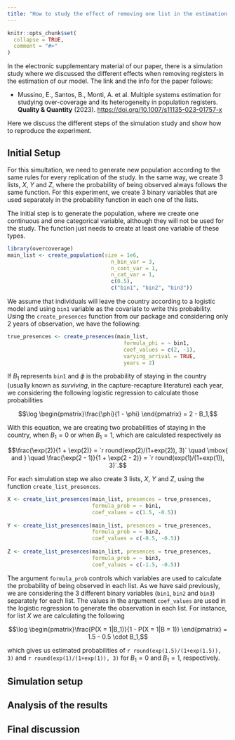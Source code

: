```yaml
---
title: "How to study the effect of removing one list in the estimation of over-coverage"
---
```


```r
knitr::opts_chunk$set(
  collapse = TRUE,
  comment = "#>"
)
```


In the electronic supplementary material of our paper, there is a simulation study where we discussed the different effects when removing registers in the estimation of our model. The link and the info for the paper follows:

- Mussino, E., Santos, B., Monti, A. et al. Multiple systems estimation
  for studying over-coverage and its heterogeneity in population
  registers. **Quality & Quantity** (2023).
  <https://doi.org/10.1007/s11135-023-01757-x>

Here we discuss the different steps of the simulation study and show how to reproduce the experiment. 

## Initial Setup 

For this simultation, we need to generate new population according to the same rules for every replication of the study. In the same way, we create 3 lists, $X$, $Y$ and $Z$, where the probability of being observed always follows the same function. For this experiment, we create 3 binary variables that are used separately in the probability function in each one of the lists.

The initial step is to generate the population, where we create one continuous and one categorical variable, although they will not be used for the study. The function just needs to create at least one variable of these types.

```r
library(overcoverage)
main_list <- create_population(size = 1e6,
                                 n_bin_var = 3, 
                                 n_cont_var = 1,
                                 n_cat_var = 1,
                                 c(0.5), 
                                 c("bin1", "bin2", "bin3"))
```

We assume that individuals will leave the country according to a logistic model and using `bin1` variable as the covariate to write this probability. Using the `create_presences` function from our package and considering only 2 years of observation, we have the following:

```r
true_presences <- create_presences(main_list, 
                                     formula_phi = ~ bin1,
                                     coef_values = c(2, -1),
                                     varying_arrival = TRUE,
                                     years = 2)
```

If $B_1$ represents `bin1` and $\phi$ is the probability of staying in the country (usually known as _surviving_, in the capture-recapture literature) each year, we considering the following logistic regression to calculate those probabilities

$$\log \begin{pmatrix}\frac{\phi}{1 - \phi} \end{pmatrix} = 2 - B_1,$$

With this equation, we are creating two probabilities of staying in the country, when $B_1 = 0$ or when $B_1 = 1$, which are calculated respectively as

$$\frac{\exp(2)}{1 + \exp(2)} = `r round(exp(2)/(1+exp(2)), 3)` \quad  \mbox{ and } \quad \frac{\exp(2 - 1)}{1 + \exp(2 - 2)} = `r round(exp(1)/(1+exp(1)), 3)`.$$

For each simulation step we also create 3 lists, $X$, $Y$ and $Z$, using the function `create_list_presences`.

```r
X <- create_list_presences(main_list, presences = true_presences, 
                           formula_prob = ~ bin1, 
                           coef_values = c(1.5, -0.5))
   
Y <- create_list_presences(main_list, presences = true_presences,
                           formula_prob = ~ bin2, 
                           coef_values = c(-0.5, -0.5))
  
Z <- create_list_presences(main_list, presences = true_presences,
                           formula_prob = ~ bin3, 
                           coef_values = c(-1.5, -0.5))
```

The argument `formula_prob` controls which variables are used to calculate the probability of being observed in each list. As we have said previously, we are considering the 3 different binary variables (`bin1`, `bin2` and `bin3`) separately for each list. The values in the argument `coef_values` are used in the logistic regression to generate the observation in each list. For instance, for list $X$ we are calculating the following

$$\log \begin{pmatrix}\frac{P(X = 1|B_1)}{1 - P(X = 1|B = 1)} \end{pmatrix} = 1.5 - 0.5 \cdot B_1,$$

which gives us estimated probabilities of `r round(exp(1.5)/(1+exp(1.5)), 3)` and  `r round(exp(1)/(1+exp(1)), 3)` for $B_1 = 0$ and $B_1 = 1$, respectively.


## Simulation setup

## Analysis of the results

## Final discussion

